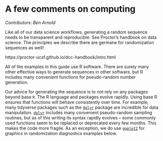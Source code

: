 
# A few comments on computing {#computing}

_Contributors: Ben Arnold_

Like all of our data science workflows, generating a random sequence needs to be transparent and reproducible. See Proctor's handbook on data science. The principles we describe there are germane for randomization sequences as well!

https://proctor-ucsf.github.io/dcc-handbook/intro.html

All of the examples in this guide use R software. There are surely many other effective ways to generate sequences in other software, but R includes many convenient functions for pseudo-random number generation.

Our advice for generating the sequence is to not rely on any packages beyond base `R`.  The R language and packages evolve rapidly. Using base R ensures that functions will behave consistently over time.  For example, many tidyverse packages such as the [`dplyr`](https://dplyr.tidyverse.org/) package are incredible for data manipulation. [`dplyr`](https://dplyr.tidyverse.org/) includes many convenient pseudo-random sampling routines, but as of this writing its syntax rapidly evolves -- some commonly used functions seem to be replaced or deprecated every few months. This makes the code more fragile.  As an exception, we do use [`ggplot2`](https://ggplot2.tidyverse.org/) for graphics in randomization diagnostics examples below.

